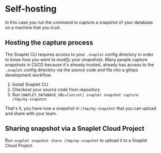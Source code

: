 # Self-hosting

In this case you run the command to capture a snapshot of your database on a machine that you trust.

## Hosting the capture process

The Snaplet CLI requires access to your `.snaplet` config directory in order to know _how you want to modify your snapshots._
Many people capture snapshots in CI/CD because it's already trusted, already has access to the `.snaplet` config directory via the source code and fits into a gitops development workflow.

1. Install Snaplet CLI
2. Checkout your source code from repository
3. Run `SNAPLET_DATABASE_URL=[secret] snaplet snapshot capture /tmp/my-snapshot`

That's it, you have now a snapshot in `/tmp/my-snapshot` that you can upload and share with your team.

## Sharing snapshot via a Snaplet Cloud Project

Run `snaplet snapshot share /tmp/my-snapshot` to upload it to a Snaplet Cloud Project.
